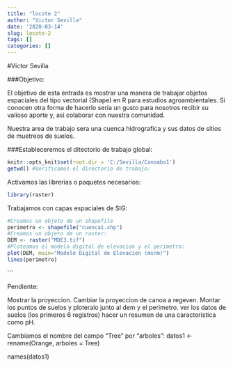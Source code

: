 ```yaml
---
title: "locote 2"
author: "Victor Sevilla"
date: '2020-03-14'
slug: locote-2
tags: []
categories: []
---
```


#Victor Sevilla

###Objetivo:

El objetivo de esta entrada es mostrar una manera de trabajar objetos espaciales del tipo vectorial (Shape) en R para estudios agroambientales. Si conocen otra forma de hacerlo seria un gusto para nosotros recibir su valioso aporte y, asi colaborar con nuestra comunidad.

Nuestra area de trabajo sera una cuenca hidrografica y sus datos de sitios de muetreos de suelos.


###Estableceremos el ditectorio de trabajo global:
```r
knitr::opts_knit$set(root.dir = 'C:/Sevilla/Canoabo1')
getwd() #Verificamos el directorio de trabajo:

```
Activamos las librerias o paquetes necesarios:
```r
library(raster)
```
Trabajamos con capas espaciales de SIG:
```r
#Creamos un objeto de un shapefile
perimetro <- shapefile("cuenca1.shp")
#Creamos un objeto de un raster:
DEM <- raster("MDE3.tif")
#Ploteamos el modelo digital de elevacion y el perimetro:
plot(DEM, main="Modelo Digital de Elevacion (msnm)")
lines(perimetro)
```
```

Pendiente:

Mostrar la proyeccion.
Cambiar la proyeccion de canoa a regeven.
Montar los puntos de suelos y ploteralo junto al dem y el perimetro.
ver los datos de suelos (los primeros 6 registros)
hacer un resumen de una caracteristica como pH.

Cambiamos el nombre del campo "Tree" por "arboles":
datos1 <- rename(Orange, arboles = Tree)

names(datos1)